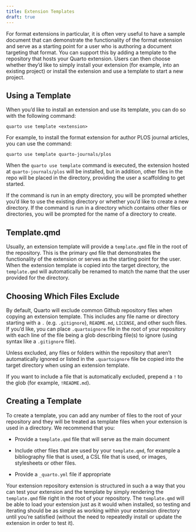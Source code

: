 ```yaml
---
title: Extension Templates
draft: true
---
```


For format extensions in particular, it is often very useful to have a sample document that can demonstrate the functionality of the format extension and serve as a starting point for a user who is authoring a document targeting that format. You can support this by adding a template to the repository that hosts your Quarto extension. Users can then choose whether they'd like to simply install your extension (for example, into an existing project) or install the extension and use a template to start a new project.

## Using a Template

When you'd like to install an extension and use its template, you can do so with the following command:

`quarto use template <extension>`

For example, to install the format extension for author PLOS journal articles, you can use the command:

`quarto use template quarto-journals/plos`

When the `quarto use template` command is executed, the extension hosted at `quarto-journals/plos` will be installed, but in addition, other files in the repo will be placed in the directory, providing the user a scaffolding to get started.

If the command is run in an empty directory, you will be prompted whether you'd like to use the existing directory or whether you'd like to create a new directory. If the command is run in a directory which contains other files or directories, you will be prompted for the name of a directory to create.

## Template.qmd

Usually, an extension template will provide a `template.qmd` file in the root of the repository. This is the primary `qmd` file that demonstrates the functionality of the extension or serves as the starting point for the user. When the extension template is copied into the target directory, the `template.qmd` will automatically be renamed to match the name that the user provided for the directory.

## Choosing Which Files Exclude

By default, Quarto will exclude common Github repository files when copying an extension template. This includes any file name or directory starting with a `.` (e.g. `.gitignore`), `README.md`, `LICENSE`, and other such files. If you'd like, you can place `.quartoignore` file in the root of your repository with each line of the file being a glob describing file(s) to ignore (using syntax like a `.gitignore` file).

Unless excluded, any files or folders within the repository that aren't automatically ignored or listed in the `.quartoignore` file be copied into the target directory when using an extension template.

If you want to include a file that is automatically excluded, prepend a `!` to the glob (for example, `!README.md`).

## Creating a Template

To create a template, you can add any number of files to the root of your repository and they will be treated as template files when your extension is used in a directory. We recommend that you:

-   Provide a `template.qmd` file that will serve as the main document

-   Include other files that are used by your `template.qmd`, for example a bibliography file that is used, a CSL file that is used, or images, stylesheets or other files.

-   Provide a `_quarto.yml` file if appropriate

Your extension repository extension is structured in such a a way that you can test your extension and the template by simply rendering the `template.qmd` file right in the root of your repository. The `template.qmd` will be able to load your extension just as it would when installed, so testing and iterating should be as simple as working within your extension directory until you're satisfied (without the need to repeatedly install or update the extension in order to test it).
